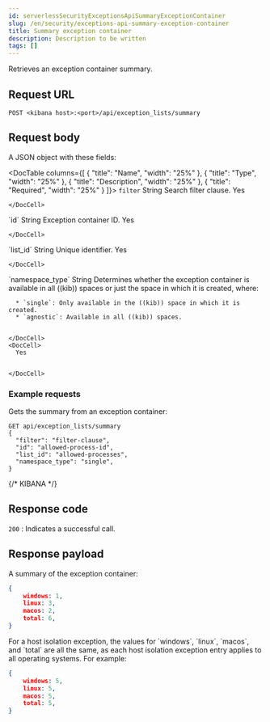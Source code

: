 ```yaml
---
id: serverlessSecurityExceptionsApiSummaryExceptionContainer
slug: /en/security/exceptions-api-summary-exception-container
title: Summary exception container
description: Description to be written
tags: []
---
```


<div id="exceptions-api-summary-exception-container"></div>

Retrieves an exception container summary.

## Request URL

`POST <kibana host>:<port>/api/exception_lists/summary`

## Request body

A JSON object with these fields:

<DocTable columns={[
  {
    "title": "Name",
    "width": "25%"
  },
  {
    "title": "Type",
    "width": "25%"
  },
  {
    "title": "Description",
    "width": "25%"
  },
  {
    "title": "Required",
    "width": "25%"
  }
]}>
  <DocRow>
    <DocCell>`filter`</DocCell>
    <DocCell>String</DocCell>
    <DocCell>Search filter clause.</DocCell>
    <DocCell>
      Yes
      
      
    </DocCell>
  </DocRow>
  <DocRow>
    <DocCell>`id`</DocCell>
    <DocCell>String</DocCell>
    <DocCell>Exception container ID.</DocCell>
    <DocCell>
      Yes
      
      
    </DocCell>
  </DocRow>
  <DocRow>
    <DocCell>`list_id`</DocCell>
    <DocCell>String</DocCell>
    <DocCell>Unique identifier.</DocCell>
    <DocCell>
      Yes
      
      
    </DocCell>
  </DocRow>
  <DocRow>
    <DocCell>`namespace_type`</DocCell>
    <DocCell>String</DocCell>
    <DocCell>
      Determines whether the exception container is available in all ((kib)) spaces or just the space in which it is created, where:
      
      * `single`: Only available in the ((kib)) space in which it is created.
      * `agnostic`: Available in all ((kib)) spaces.

      
    </DocCell>
    <DocCell>
      Yes
      
      
    </DocCell>
  </DocRow>
</DocTable>

### Example requests

Gets the summary from an exception container:

```console
GET api/exception_lists/summary
{
  "filter": "filter-clause",
  "id": "allowed-process-id",
  "list_id": "allowed-processes",
  "namespace_type": "single",
}
```
{/* KIBANA */}

## Response code

`200` 
    : Indicates a successful call.

## Response payload

A summary of the exception container:

```json
{
    windows: 1,
    linux: 3,
    macos: 2,
    total: 6,
}
```

<DocCallOut title="Note">
For a host isolation exception, the values for `windows`, `linux`, `macos`, and `total` are all the same, as each host isolation exception entry applies to all operating systems.
For example:
</DocCallOut>

```json
{
    windows: 5,
    linux: 5,
    macos: 5,
    total: 5,
}
```

